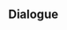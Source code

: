 {{Genius Invokation TCG Stage
|type         = Serious Showdown
|character    = Kamisato Ayaka
|group        = Invitation Board
|requirement  = 7
|introduction = "So Genius Invokation TCG can also be considered a battlefield. Well then, I shan't be careless either..."<br />{{Color|bp|Special Rule: "Kamisato Ayaka" starts with the Talent Card "Kanten Senmyou Blessing" equipped.}}
|objective_1  = Achieve victory
|reward_1     = Lucky Coin*1000
|lineup       = Kamisato Ayaka;Chongyun;Xingqiu
|action       = Kanten Senmyou Blessing;Broken Rime's Echo;Blizzard Strayer;Elemental Resonance: Woven Ice;Elemental Resonance: Shattering Ice;Sacrificial Sword;Traveler's Handy Sword;Aquila Favonia;Wagner;Iron Tongue Tian;Liu Su;Starsigns;Calx's Arts;Strategize;Adeptus' Temptation;Kanten Senmyou Blessing;Broken Rime's Echo;Blizzard Strayer;Elemental Resonance: Woven Ice;Elemental Resonance: Shattering Ice;Sacrificial Sword;Traveler's Handy Sword;Aquila Favonia;Wagner;Iron Tongue Tian;Liu Su;Starsigns;Calx's Arts;Strategize;Adeptus' Temptation;
}}

==Dialogue==
{{Transclude|Genius Invokation TCG/Stage/Kamisato Ayaka|Serious Showdown}}